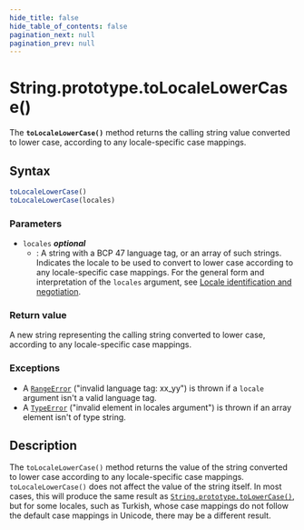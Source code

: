 ```yaml
---
hide_title: false
hide_table_of_contents: false
pagination_next: null
pagination_prev: null
---
```

# String.prototype.toLocaleLowerCase()

The **`toLocaleLowerCase()`** method returns the calling string
value converted to lower case, according to any locale-specific case mappings.

## Syntax

```js
toLocaleLowerCase()
toLocaleLowerCase(locales)
```

### Parameters

- `locales` _**optional**_
  - : A string with a BCP 47 language tag, or an array of such strings. Indicates the locale to be used to convert to lower case according to any locale-specific case mappings. For the general form and interpretation of the `locales` argument, see [Locale identification and negotiation](https://developer.mozilla.org/docs/Web/JavaScript/Reference/Global_Objects/Intl#locale_identification_and_negotiation).

### Return value

A new string representing the calling string converted to lower case, according to any
locale-specific case mappings.

### Exceptions

- A [`RangeError`](../../../globals/RangeError/RangeError.md) ("invalid language tag: xx_yy") is thrown if a
  `locale` argument isn't a valid language tag.
- A [`TypeError`](../../../globals/TypeError/TypeError.md) ("invalid element in locales argument") is thrown if an
  array element isn't of type string.

## Description

The `toLocaleLowerCase()` method returns the value of the string converted
to lower case according to any locale-specific case mappings.
`toLocaleLowerCase()` does not affect the value of the string itself. In most
cases, this will produce the same result as [`String.prototype.toLowerCase()`](../../../globals/String/prototype/toLowerCase.md), but for some locales, such as Turkish, whose case mappings do not
follow the default case mappings in Unicode, there may be a different result.
